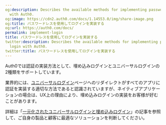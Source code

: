 ```yaml
---
og:description: Describes the available methods for implementing passwordless login
  with Auth0.
og:image: https://cdn2.auth0.com/docs/1.14553.0/img/share-image.png
og:title: パスワードレスを使用してログインを実装する
og:url: https://auth0.com/docs/
permalink: implement-login
title: パスワードレスを使用してログインを実装する
twitter:description: Describes the available methods for implementing passwordless
  login with Auth0.
twitter:title: パスワードレスを使用してログインを実装する
---
```


Auth0では認証の実装方法として、埋め込みログインとユニバーサルログインの2種類をサポートしています。

業界的には、[ユニバーサルログイン](/login/universal-login)ページへのリダイレクトがすべてのアプリに認証を実装する適切な方法であると認識されていますが、ネイティブアプリケーションの場合は、UX上の理由により、埋め込みログインの実装をお客様が好むことがあります。

詳細は「[一元化されたユニバーサルログインと埋め込みログイン](/login/universal-vs-embedded-login)」の記事を参照して、ご自身の製品と顧客に最適なソリューションを判断してください。